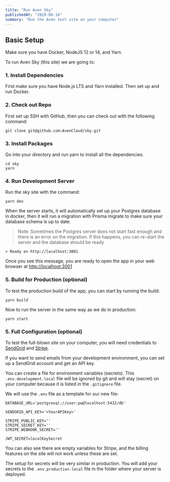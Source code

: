 ```yaml
---
title: "Run Aven Sky"
publishedAt: "2020-08-16"
summary: "Run the Aven test site on your computer"
---
```


## Basic Setup

Make sure you have Docker, NodeJS 12 or 14, and Yarn.

To run Aven Sky (this site) we are going to:

### 1. Install Dependencies

First make sure you have Node.js LTS and Yarn installed. Then set up and run Docker.

### 2. Check out Repo

First set up SSH with GitHub, then you can check out with the following command:

```
git clone git@github.com:AvenCloud/sky.git
```

### 3. Install Packages

Go into your directory and run yarn to install all the dependencies.

```
cd sky
yarn
```

### 4. Run Development Server

Run the sky site with the command:

```
yarn dev
```

When the server starts, it will automatically set up your Postgres database in docker, then it will run a migration with Prisma migrate to make sure your database schema is up to date.

> Note: Sometimes the Postgres server does not start fast enough and there is an error on the migration. If this happens, you can re-start the server and the database should be ready


```
> Ready on http://localhost:3001
```

Once you see this message, you are ready to open the app in your web browser at [http://localhost:3001](http://localhost:3001)

### 5. Build for Production (optional)

To test the production build of the app, you can start by running the build:

```
yarn build
```

Now to run the server in the same way as we do in production:

```
yarn start
```


### 5. Full Configuration (optional)

To test the full-blown site on your computer, you will need credentials to [SendGrid](/sendgrid) and [Stripe](/stripe).

If you want to send emails from your development environment, you can set up a SendGrid account and get an API key.

You can create a file for environment variables (secrets). This `.env.development.local` file will be ignored by git and will stay (secret) on your computer because it is listed in the `.gitignore` file.

We will use the `.env` file as a template for our new file:

```:.env.development.local
DATABASE_URL='postgresql://user:pw@localhost:5432/db'

SENDGRID_API_KEY='<YourAPIKey>'

STRIPE_PUBLIC_KEY=''
STRIPE_SECRET_KEY=''
STRIPE_WEBHOOK_SECRET=''

JWT_SECRET=localKeySecret
```

You can also see there are empty variables for Stripe, and the billing features on the site will not work unless these are set.

The setup for secrets will be very similar in production. You will add your secrets to the `.env.production.local` file in the folder where your server is deployed.

<!--- © Aven LLC and Aven Contributors. Licensed under Creative Commons BY-NC-SA 4.0 https://creativecommons.org/licenses/by-nc-sa/4.0/ -->
